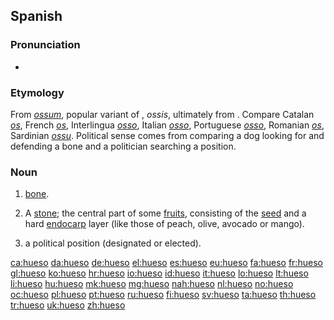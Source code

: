 ==Spanish==
{{wikipedia|lang=es}}
===Pronunciation===
* {{IPA|/ˈwe.so/|[ˈwe̞.so̞]|[ˈgwe̞.so̞]|[ˈɣwe̞.so̞]|lang=es}}

===Etymology===
From {{etyl|la|es}} ''[[ossum]]'', popular variant of {{term|os|lang=la}}, ''ossis'', ultimately from {{etyl|ine-pro|es}} {{term/t|ine-pro|*h₃ost-||bone}}. Compare Catalan ''[[os]]'', French ''[[os]]'', Interlingua ''[[osso]]'', Italian ''[[osso]]'', Portuguese ''[[osso]]'', Romanian ''[[os]]'', Sardinian ''[[ossu]]''.
Political sense comes from comparing a dog looking for and defending a bone and a politician searching a position.

===Noun===
{{es-noun|m}}

# {{context|anatomy|lang=es}} [[bone]].
# {{context|botany|lang=es}} A [[stone]]; the central part of some [[fruit]]s, consisting of the [[seed]] and a hard [[endocarp]] layer (like those of peach, olive, avocado or mango).
# {{context|politics|Mexico|slang|lang=es}} a political position (designated or elected).

<!--[[Category:es:Anatomy]]-->

[[ca:hueso]]
[[da:hueso]]
[[de:hueso]]
[[el:hueso]]
[[es:hueso]]
[[eu:hueso]]
[[fa:hueso]]
[[fr:hueso]]
[[gl:hueso]]
[[ko:hueso]]
[[hr:hueso]]
[[io:hueso]]
[[id:hueso]]
[[it:hueso]]
[[lo:hueso]]
[[lt:hueso]]
[[li:hueso]]
[[hu:hueso]]
[[mk:hueso]]
[[mg:hueso]]
[[nah:hueso]]
[[nl:hueso]]
[[no:hueso]]
[[oc:hueso]]
[[pl:hueso]]
[[pt:hueso]]
[[ru:hueso]]
[[fi:hueso]]
[[sv:hueso]]
[[ta:hueso]]
[[th:hueso]]
[[tr:hueso]]
[[uk:hueso]]
[[zh:hueso]]